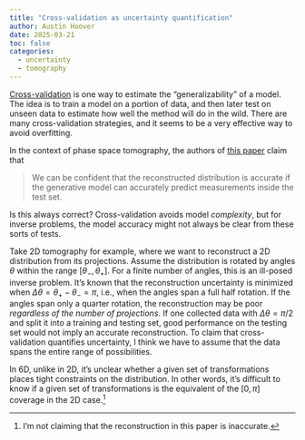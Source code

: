 ```yaml
---
title: "Cross-validation as uncertainty quantification"
author: Austin Hoover
date: 2025-03-21
toc: false
categories:
  - uncertainty
  - tomography
---
```


[Cross-validation](https://en.wikipedia.org/wiki/Cross-validation_(statistics)) is one way to estimate the "generalizability" of a model. The idea is to train a model on a portion of data, and then later test on unseen data to estimate how well the method will do in the wild. There are many cross-validation strategies, and it seems to be a very effective way to avoid overfitting.

In the context of phase space tomography, the authors of [this paper](https://journals.aps.org/prab/pdf/10.1103/PhysRevAccelBeams.27.094601) claim that

>We can be confident that the reconstructed distribution is accurate if the generative model can accurately predict measurements inside the test set.

Is this always correct? Cross-validation avoids model *complexity*, but for inverse problems, the model accuracy might not always be clear from these sorts of tests.

Take 2D tomography for example, where we want to reconstruct a 2D distribution from its projections. Assume the distribution is rotated by angles $\theta$ within the range $[\theta_{-}, \theta_{+}]$. For a finite number of angles, this is an ill-posed inverse problem. It's known that the reconstruction uncertainty is minimized when $\Delta\theta = \theta_{+} - \theta_{-} = \pi$, i.e., when the angles span a full half rotation. If the angles span only a quarter rotation, the reconstruction may be poor *regardless of the number of projections*. If one collected data with $\Delta\theta = \pi/2$ and split it into a training and testing set, good performance on the testing set would not imply an accurate reconstruction. To claim that cross-validation quantifies uncertainty, I think we have to assume that the data spans the entire range of possibilities.

In 6D, unlike in 2D, it's unclear whether a given set of transformations places tight constraints on the distribution. In other words, it's difficult to know if a given set of transformations is the equivalent of the $[0, \pi]$ coverage in the 2D case.^[I'm not claiming that the reconstruction in this paper is inaccurate.]


